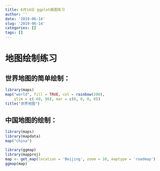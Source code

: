 ```yaml
---
title: 6月14日 ggplot画图练习
author: ''
date: '2019-06-14'
slug: '2019-06-14'
categories: []
tags: []
---
```

# 地图绘制练习

## 世界地图的简单绘制：
```r
library(maps)
map("world", fill = TRUE, col = rainbow(200),
    ylim = c(-60, 90), mar = c(0, 0, 0, 0))
title("世界地图")
```

## 中国地图的绘制：
```r
library(maps)
library(mapdata)
map("china")
```

```r
library(ggmap)
library(mapproj)
map <- get_map(location = 'Beijing', zoom = 10, maptype = 'roadmap')
ggmap(map)
```







